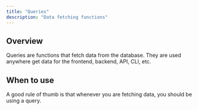 ```yaml
---
title: "Queries"
description: "Data fetching functions"
---
```


## Overview

Queries are functions that fetch data from the database. They are used anywhere get data for the frontend, 
backend, API, CLI, etc.

## When to use

A good rule of thumb is that whenever you are fetching data, you should be using a query.
